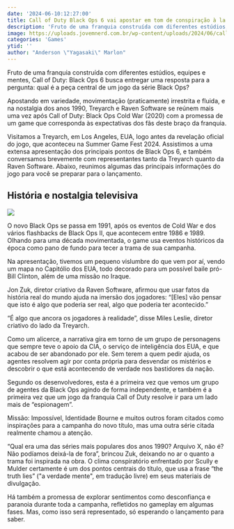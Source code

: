 ```yaml
---
date: '2024-06-10:12:27:00'
title: Call of Duty Black Ops 6 vai apostar em tom de conspiração à la Arquivo X
description: 'Fruto de uma franquia construída com diferentes estúdios, equipes e mentes, Call of Duty: Black Ops 6 busca entregar uma resposta para a pergunta: qual é a peça central de um jogo da série Black Ops?'
image: https://uploads.jovemnerd.com.br/wp-content/uploads/2024/06/call_of_duty_001__39pmwf.jpg
categories: 'Games'
ytid: ''
author: "Anderson \"Yagasaki\" Marlon"
---
```


Fruto de uma franquia construída com diferentes estúdios, equipes e mentes, Call of Duty: Black Ops 6 busca entregar uma resposta para a pergunta: qual é a peça central de um jogo da série Black Ops?

Apostando em variedade, movimentação (praticamente) irrestrita e fluida, e na nostalgia dos anos 1990, Treyarch e Raven Software se reúnem mais uma vez após Call of Duty: Black Ops Cold War (2020) com a promessa de um game que corresponda às expectativas dos fãs deste braço da franquia.

Visitamos a Treyarch, em Los Angeles, EUA, logo antes da revelação oficial do jogo, que aconteceu na Summer Game Fest 2024. Assistimos a uma extensa apresentação dos principais pontos de Black Ops 6, e também conversamos brevemente com representantes tanto da Treyarch quanto da Raven Software. Abaixo, reunimos algumas das principais informações do jogo para você se preparar para o lançamento.

## História e nostalgia televisiva

![](https://uploads.jovemnerd.com.br/wp-content/uploads/2024/06/cod_001__yw056t-760x336.jpg)

O novo Black Ops se passa em 1991, após os eventos de Cold War e dos vários flashbacks de Black Ops II, que acontecem entre 1986 e 1989. Olhando para uma década movimentada, o game usa eventos históricos da época como pano de fundo para tecer a trama de sua campanha.

Na apresentação, tivemos um pequeno vislumbre do que vem por aí, vendo um mapa no Capitólio dos EUA, todo decorado para um possível baile pró-Bill Clinton, além de uma missão no Iraque.

Jon Zuk, diretor criativo da Raven Software, afirmou que usar fatos da história real do mundo ajuda na imersão dos jogadores: “[Eles] vão pensar que isto é algo que poderia ser real, algo que poderia ter acontecido.”

“É algo que ancora os jogadores à realidade”, disse Miles Leslie, diretor criativo do lado da Treyarch.

Como um alicerce, a narrativa gira em torno de um grupo de personagens que sempre teve o apoio da CIA, o serviço de inteligência dos EUA, e que acabou de ser abandonado por ele. Sem terem a quem pedir ajuda, os agentes resolvem agir por conta própria para desvendar os mistérios e descobrir o que está acontecendo de verdade nos bastidores da nação.

Segundo os desenvolvedores, esta é a primeira vez que vemos um grupo de agentes da Black Ops agindo de forma independente, e também é a primeira vez que um jogo da franquia Call of Duty resolve ir para um lado mais de “espionagem”.

Missão: Impossível, Identidade Bourne e muitos outros foram citados como inspirações para a campanha do novo título, mas uma outra série citada realmente chamou a atenção.

“Qual era uma das séries mais populares dos anos 1990? Arquivo X, não é? Não podíamos deixá-la de fora”, brincou Zuk, deixando no ar o quanto a trama foi inspirada na obra. O clima conspiratório enfrentado por Scully e Mulder certamente é um dos pontos centrais do título, que usa a frase “the truth lies” ("a verdade mente", em tradução livre) em seus materiais de divulgação.

Há também a promessa de explorar sentimentos como desconfiança e paranoia durante toda a campanha, refletidos no gameplay em algumas fases. Mas, como isso será representado, só esperando o lançamento para saber.
